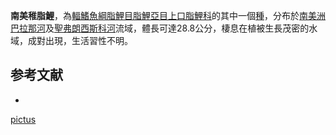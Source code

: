 {{Speciesbox
| status = NE
| image = Lepic u1.jpg
| status_system = IUCN3.1
| genus = Leporellus
| species = pictus
| authority = [[Kner|Kner]], 1858
| synonyms = *''Leporinus pictus''<br /><small>Kner, 1858</small>	
}}
'''南美稚脂鯉'''，為[[輻鰭魚綱|輻鰭魚綱]][[脂鯉目|脂鯉目]][[脂鯉亞目|脂鯉亞目]][[上口脂鯉科|上口脂鯉科]]的其中一個[[種|種]]，分布於[[南美洲|南美洲]][[巴拉那河|巴拉那河]]及[[聖弗朗西斯科河|聖弗朗西斯科河]]流域，體長可達28.8公分，棲息在植被生長茂密的水域，成對出現，生活習性不明。

==参考文献==
{{refbegin}}
*{{FishBase_species|genus=Leporellus|species=pictus|year=2013|month=8}}
{{refend}}
{{Taxonbar|from=Q6416115}}

[[Category:稚脂鯉屬|pictus]]


{{魚類小作品}}